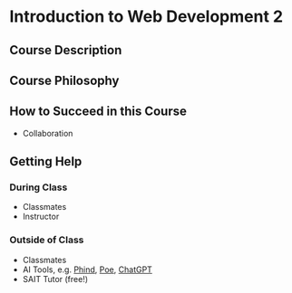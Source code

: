 # Introduction to Web Development 2

## Course Description

## Course Philosophy

## How to Succeed in this Course

- Collaboration

## Getting Help

### During Class

- Classmates
- Instructor

### Outside of Class

- Classmates
- AI Tools, e.g. [Phind](https://www.phind.com/), [Poe](https://poe.com), [ChatGPT](https://chat.openai.com/)
- SAIT Tutor (free!)
